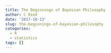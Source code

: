 ```yaml
---
title: The Beginnings of Bayesian Philosophy
author: C Ried
date: '2017-10-13'
slug: the-beginnings-of-bayesian-philosophy
categories:
  - R
  - statistics
tags: []
---
```


